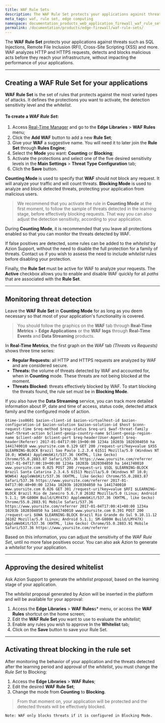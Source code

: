 ```yaml
---
title: WAF Rule Sets
description: The WAF Rule Set protects your applications against threats such as SQL Injections, Remote File Inclusion (RFI), Cross-Site Scripting (XSS) and more.
meta_tags: waf, rule set, edge computing
namespace: documentation_products_web_application_firewall_waf_rule_sets
permalink: /documentation/products/edge-firewall/waf-rule-sets/
---
```


The **WAF Rule Set** protects your applications against threats such as SQL Injections, Remote File Inclusion (RFI), Cross-Site Scripting (XSS) and more. WAF analyzes HTTP and HTTPS requests, detects and blocks malicious acts before they reach your infrastructure, without impacting the performance of your applications.

---

## Creating a WAF Rule Set for your applications

**WAF Rule Set** is the set of rules that protects against the most varied types of attacks. It defines the protections you want to activate, the detection sensitivity level and the *whitelist*.

#### To create a *WAF Rule Set*:

1.  Access [Real-Time Manager](https://manager.azion.com/) and go to the **Edge Libraries** > **WAF Rules** menu;
2.  Click the **Add WAF** button to add a new **Rule Set**;
3.  Give your **WAF** a suggestive name. You will need it to later join the **Rule Set** through **Rules Engine**;
4.  Select the **Mode** you want: **Counting** or **Blocking**;
5.  Activate the protections and select one of the five desired sensitivity levels in the **Main Settings** > **Threat Type Configuration** tab;
6.  Clich the **Save** button.

**Counting Mode** is used to specify that **WAF** should not block any request. It will analyze your traffic and will count threats. **Blocking Mode** is used to analyze and block detected threats, protecting your application from malicious users.

> We recommend that you activate the rule in **Counting Mode** at the first moment, to follow the sample of threats detected in the learning stage, before effectively blocking requests. That way you can also adjust the detection sensitivity, according to your application.

During **Counting Mode**, it is recommended that you leave all protections enabled so that you can monitor the threats detected by WAF.

If false positives are detected, some rules can be added to the *whitelist* by Azion Support, without the need to disable the full protection for a family of threats. Contact us if you wish to assess the need to include *whitelist* rules before disabling your protection.

Finally, the **Rule Set** must be active for WAF to analyze your requests. The **Active** checkbox allows you to enable and disable WAF quickly for all *paths* that are associated with the **Rule Set**.

---

## Monitoring threat detection

Leave the **WAF Rule Set** in **Counting Mode** for as long as you deem necessary so that most of your application's functionality is covered. 

> You should follow the graphics on the **WAF** tab through **Real-Time Metrics** > **Edge Applications** or the **WAF logs** through **Real-Time Events** and **Data Streaming** products. 

In **Real-Time Metrics**, the first graph on the *WAF* tab *(Threats vs Requests)* shows three time series:

*   **Regular Requests:** all HTTP and HTTPS requests are analyzed by WAF and are considered secure.
*   **Threats:** the volume of threats detected by WAF and accounted for, when in **Counting** mode. These threats are not being blocked at the moment.
*   **Threats Blocked:** threats effectively blocked by WAF. To start blocking the threats found, the rule set must be in **Blocking Mode**.

If you also have the **Data Streaming** service, you can track more detailed information about IP, date and time of access, status code, detected attack family and the configured mode of action.

~~~
$time-iso8601 $azion-client-id $azion-virtualhost-id $azion-configuration-id $azion-solution $azion-solution-id $host $conn-request-time $req-method $resp-status $req-uri $waf-threat-family $waf-threat-action $client-geoip-country-name $client-geoip-region-name $client-addr $client-port $req-header(User-Agent) $req-header(Referer) 2017-01-04T17:00:19+00:00 1234a 10203b 1020304050 ha 1441740010 www.yoursite.com 0.129 GET 200 /request-uri?key=value $XSS $LEARNING-BLOCK Brazil Sao Paulo 1.2.3.4 61511 Mozilla/5.0 (Windows NT 10.0; WOW64) AppleWebKit/537.36 (KHTML, like Gecko) Chrome/55.0.2883.87 Safari/537.36 https://www.yoursite.com/referrer 2017-01-04T17:00:19+00:00 1234a 10203b 1020304050 ha 1441740010 www.yoursite.com 0.025 POST 200 /request-uri $SQL $LEARNING-BLOCK Brazil Santa Catarina 2.3.4.5 61513 Mozilla/5.0 (Windows NT 10.0; WOW64) AppleWebKit/537.36 (KHTML, like Gecko) Chrome/55.0.2883.87 Safari/537.36 https://www.yoursite.com/referrer 2017-01-04T17:00:40+00:00 1234a 10203b 1020304050 ha 1441740010 www.yoursite.com 0.026 GET 301 /request-uri?key=value $RFI $LEARNING-BLOCK Brazil Rio de Janeiro 5.6.7.8 26102 Mozilla/5.0 (Linux; Android 5.1.1; SM-G800H Build/LMY47X) AppleWebKit/537.36 (KHTML, like Gecko) Chrome/55.0.2883.91 Mobile Safari/537.36 https://www.yoursite.com/referrer 2017-01-04T17:00:41+00:00 1234a 10203b 1020304050 ha 1441740010 www.yoursite.com 0.391 POST 200 /request-uri $UWA $LEARNING-BLOCK Brazil Rio Grande do Sul 9.10.11.12 26102 Mozilla/5.0 (Linux; Android 5.1.1; SM-G800H Build/LMY47X) AppleWebKit/537.36 (KHTML, like Gecko) Chrome/55.0.2883.91 Mobile Safari/537.36 https://www.yoursite.com/referrer
~~~

Based on this information, you can adjust the sensitivity of the *WAF Rule Set*, until no more false positives occur. You can also ask Azion to generate a *whitelist* for your application.

---

## Approving the desired whitelist

Ask Azion Support to generate the *whitelist proposal*, based on the learning stage of your application.

The *whitelist* proposal generated by Azion will be inserted in the platform and will be available for your approval:

1.  Access the **Edge Libraries** > **WAF Rules**s* menu, or access the **WAF Rules** shortcut on the home screen;
2.  Edit the **WAF Rule Set** you want to use to evaluate the *whitelist*;
3.   Enable any rules you wish to approve In the **Whitelist** tab;
4.  Click on the  **Save** button to save your Rule Set.

---

## Activating threat blocking in the rule set

After monitoring the behavior of your application and the threats detected after the learning period and approval of the *whitelist*, you must change the *Rule Set* to Blocking:

1.  Access the **Edge Libraries** > **WAF Rules**;
2.  Edit the desired **WAF Rule Set**;
3.  Change the mode from **Counting** to **Blocking**.

> From that moment on, your application will be protected and the detected threats will be effectively blocked.

~~~
Note: WAF only blocks threats if it is configured in Blocking Mode.
~~~
